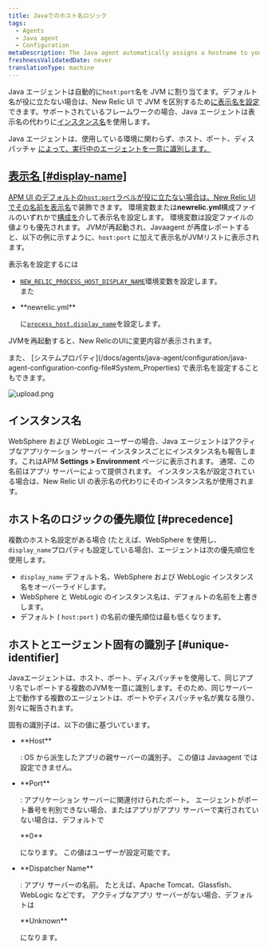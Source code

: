 ```yaml
---
title: Javaでのホスト名ロジック
tags:
  - Agents
  - Java agent
  - Configuration
metaDescription: The Java agent automatically assigns a hostname to your app. You can decorate this hostname with a display name in the New Relic UI.
freshnessValidatedDate: never
translationType: machine
---
```


Java エージェントは自動的に`host:port`名を JVM に割り当てます。デフォルト名が役に立たない場合は、New Relic UI で JVM を区別するため[に表示名を設定](#display-name)できます。サポートされているフレームワークの場合、Java エージェントは表示名の代わりに[インスタンス名](#instance-names)を使用します。

Java エージェントは、使用している環境に関わらず、ホスト、ポート、ディスパッチャ [によって、実行中のエージェントを一意に識別します。](#unique-identifier)

## [表示名 \[#display-name\]](#unique-identifier)

[APM UI のデフォルトの`host:port`ラベルが役に立たない場合は、New Relic UI でその名前を](#unique-identifier)[表示名](/docs/apm/new-relic-apm/maintenance/add-rename-remove-hosts#display_name)で装飾できます。 環境変数または<DNT>**newrelic.yml**</DNT>構成ファイルのいずれかで[構成を](/docs/agents/java-agent/configuration/java-agent-configuration-config-file)介して表示名を設定します。 環境変数は設定ファイルの値よりも優先されます。 JVMが再起動され、Javaagent が再度レポートすると、以下の例に示すように、`host:port` に加えて表示名がJVMリストに表示されます。

表示名を設定するには

* [`NEW_RELIC_PROCESS_HOST_DISPLAY_NAME`](/docs/agents/java-agent/configuration/java-agent-configuration-config-file#NEW_RELIC_PROCESS_HOST_DISPLAY_NAME)環境変数を設定します。  
  また

* <DNT>
    **newrelic.yml**
  </DNT>

  に[`process_host.display_name`](/docs/agents/java-agent/configuration/java-agent-configuration-config-file#display_name)を設定します。

JVMを再起動すると、New RelicのUIに変更内容が表示されます。

<Callout variant="tip">
  また、 [システムプロパティ](/docs/agents/java-agent/configuration/java-agent-configuration-config-file#System_Properties) で表示名を設定することもできます。
</Callout>

<img
  title="display_name example"
  alt="upload.png"
  src="/images/apm_screenshot-crop_java-edit-host-name.webp"
/>

## インスタンス名

WebSphere および WebLogic ユーザーの場合、Java エージェントはアクティブなアプリケーション サーバー インスタンスごとにインスタンス名も報告します。これはAPM <DNT>**Settings > Environment**</DNT> ページに表示されます。 通常、この名前はアプリ サーバーによって提供されます。 インスタンス名が設定されている場合は、New Relic UI の表示名の代わりにそのインスタンス名が使用されます。

## ホスト名のロジックの優先順位 [#precedence]

複数のホスト名設定がある場合 (たとえば、WebSphere を使用し、 `display_name`プロパティも設定している場合)、エージェントは次の優先順位を使用します。

* `display_name` デフォルト名、WebSphere および WebLogic インスタンス名をオーバーライドします。
* WebSphere と WebLogic のインスタンス名は、デフォルトの名前を上書きします。
* デフォルト ( `host:port` ) の名前の優先順位は最も低くなります。

## ホストとエージェント固有の識別子 [#unique-identifier]

Javaエージェントは、ホスト、ポート、ディスパッチャを使用して、同じアプリ名でレポートする複数のJVMを一意に識別します。そのため、同じサーバー上で動作する複数のエージェントは、ポートやディスパッチャ名が異なる限り、別々に報告されます。

固有の識別子は、以下の値に基づいています。

* <DNT>
    **Host**
  </DNT>

  : OS から派生したアプリの親サーバーの識別子。 この値は Javaagent では設定できません。

* <DNT>
    **Port**
  </DNT>

  : アプリケーション サーバーに関連付けられたポート。 エージェントがポート番号を判別できない場合、またはアプリがアプリ サーバーで実行されていない場合は、デフォルトで

  <DNT>
    **0**
  </DNT>

  になります。 この値はユーザーが設定可能です。

* <DNT>
    **Dispatcher Name**
  </DNT>

  : アプリ サーバーの名前。 たとえば、Apache Tomcat、Glassfish、WebLogic などです。 アクティブなアプリ サーバーがない場合、デフォルトは

  <DNT>
    **Unknown**
  </DNT>

  になります。
